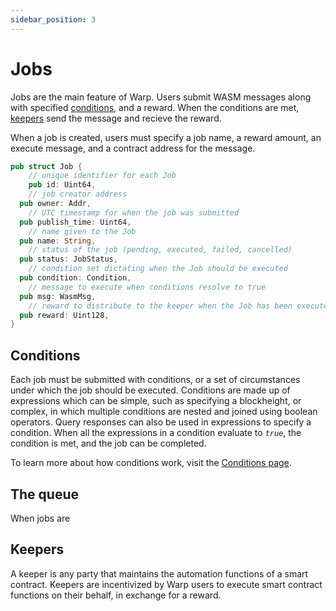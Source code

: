 ```yaml
---
sidebar_position: 3
---
```


# Jobs

Jobs are the main feature of Warp. Users submit WASM messages along with specified [conditions](#conditions), and a reward. When the conditions are met, [keepers](#keepers) send the message and recieve the reward. 

When a job is created, users must specify a job name, a reward amount, an execute message, and a contract address for the message. 

```rust
pub struct Job {
	// unique identifier for each Job
	pub id: Uint64,
	// job creator address
  pub owner: Addr,
	// UTC timestamp for when the job was submitted
  pub publish_time: Uint64,
	// name given to the Job
  pub name: String,
	// status of the job (pending, executed, failed, cancelled)
  pub status: JobStatus,
	// condition set dictating when the Job should be executed
  pub condition: Condition,
	// message to execute when conditions resolve to true
  pub msg: WasmMsg,
	// reward to distribute to the keeper when the Job has been executed
  pub reward: Uint128,
}
```

## Conditions

Each job must be submitted with conditions, or a set of circumstances under which the job should be executed. Conditions are made up of expressions which can be simple, such as specifying a blockheight, or complex, in which multiple conditions are nested and joined using boolean operators. Query responses can also be used in expressions to specify a condition. When all the expressions  in a condition evaluate to _`true`_, the condition is met, and the job can be completed. 

To learn more about how conditions work, visit the [Conditions page](condition.mdx).

## The queue

When jobs are 

## Keepers

A keeper is any party that maintains the automation functions of a smart contract. Keepers are incentivized by Warp users to execute smart contract functions on their behalf, in exchange for a reward.
